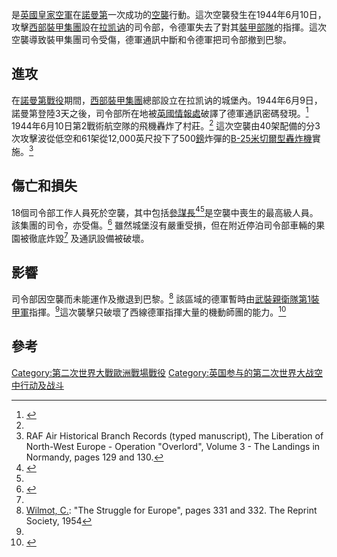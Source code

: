 {{FixBunching|beg}}
{{Infobox Military Conflict
|conflict=突擊西部裝甲集團在拉凯讷的司令部
|partof=[[霸王行動|諾曼第戰役]]
|image=[[Image:Chateau_at_La_Caine.jpg|250px]]
|caption=西方裝甲集團的司令部所在地城堡的現今照片
|date=1944年6月10日
|place={{FR}}[[拉凯讷|拉凯讷]]
|casus=
|territory=
|result=盟軍成功；司令部未能運作
|combatant1={{tsl|en|RAF Second Tactical Air Force|英國皇家空軍第2戰術航空隊}}的飛機
|combatant2=[[德國第5裝甲軍團|西部裝甲集團]]司令部
|combatant3=
|commander1=
|commander2=
|commander3=
|strength1=40架{{tsl|en|Hawker Typhoon|霍克颱風式戰鬥轟炸機}}<br>61架[[B-25米切爾型轟炸機|B-25米切爾型轟炸機]]
|strength2=
|strength3=
|casualties1=沒有記錄
|casualties2=陣亡：{{tsl|en|Sigismund-Helmut von Dawans|西吉斯蒙德-赫爾穆特·馮·達萬斯}}及17名其他參謀軍官<br>受傷：{{tsl|en|Leo Geyr von Schweppenburg|里歐·盖爾·馮·希維本堡}}
|casualties3=
|notes=
}}
{{FixBunching|mid}}
{{Campaignbox Normandy}}
{{FixBunching|end}}

{{engname|拉凱訥空襲|RAF raid on La Caine}}是[[英國皇家空軍|英國皇家空軍]]{{tsl|en|RAF Second Tactical Air Force|英國皇家空軍第2戰術航空隊|第2戰術航空隊}}在[[諾曼第|諾曼第]]一次成功的[[空襲|空襲]]行動。這次空襲發生在1944年6月10日，攻擊[[德國第5裝甲軍團|西部裝甲集團]]設在[[拉凯讷|拉凯讷]]的司令部，令德軍失去了對其[[裝甲部隊|裝甲部隊]]的指揮。這次空襲導致裝甲集團司令受傷，德軍通訊中斷和令德軍把司令部撤到巴黎。

==進攻==
在[[霸王行動|諾曼第戰役]]期間，[[德國第5裝甲軍團|西部裝甲集團]]總部設立在拉凯讷的城堡內。1944年6月9日，諾曼第登陸3天之後，司令部所在地被[[政府通信总部|英國情報處]]{{tsl|en|Ultra|絕對機密行動}}破譯了德軍通訊密碼發現。<ref name="hyperwar">{{cite web |url=http://www.ibiblio.org/hyperwar/AAF/AAF-H-DDay/ |title=D-Day 1944 Air Power Over the Normandy Beaches and Beyond |accessdate=2007-04-23 |format=HTML |publisher=HyperWar Foundation |archive-date=2007-05-09 |archive-url=https://web.archive.org/web/20070509040033/http://www.ibiblio.org/hyperwar/AAF/AAF-H-DDay/ |dead-url=no }}</ref> 1944年6月10日第2戰術航空隊的飛機轟炸了村莊。<ref name="hyperwar"/> 這次空襲由40架配備{{tsl|en|RP-3|RP-3航空火箭彈}}的{{tsl|en|Hawker Typhoon|霍克颱風式戰鬥轟炸機}}分3次攻擊波從低空和61架從12,000英尺投下了500[[鎊|鎊]]炸彈的[[B-25米切爾型轟炸機|B-25米切爾型轟炸機]]實施。<ref name="ahb">RAF Air Historical Branch Records (typed manuscript), The Liberation of North-West Europe - Operation "Overlord", Volume 3 - The Landings in Normandy, pages 129 and 130.</ref>

==傷亡和損失==
18個司令部工作人員死於空襲，其中包括[[參謀長|參謀長]]{{tsl|en|Sigismund-Helmut von Dawans|西吉斯蒙德-赫爾穆特·馮·達萬斯|西吉斯蒙德-赫爾穆特·馮·達萬斯少將}}<ref name="debarquement">{{cite web |url=http://debarquement.com/articles/article.php?dmxident=123 |title=Liste des généraux morts durant la bataille de Normandie |accessdate=2007-04-23 |language=fr |format=HTML |publisher=debarquement.com |archive-date=2007-04-08 |archive-url=https://web.archive.org/web/20070408132746/http://www.debarquement.com/articles/article.php?dmxident=123 |dead-url=no }}</ref><ref name="ahb"/>是空襲中喪生的最高級人員。該集團的司令，{{tsl|en|Leo Geyr von Schweppenburg|里歐·盖爾·馮·希維本堡|里歐·盖爾·馮·希維本堡將軍}}亦受傷。<ref name="nzetc">{{cite web|url=http://www.nzetc.org/tm/scholarly/tei-WH2-2RAF-c10.html|title=New Zealanders with the Royal Air Force–(Vol. II) - Chapter 10 Normandy|accessdate=2007-04-23|format=HTML|publisher=New Zealand Electronic Text Service|archive-date=2009-04-12|archive-url=https://web.archive.org/web/20090412070311/http://www.nzetc.org/tm/scholarly/tei-WH2-2RAF-c10.html}}</ref> 雖然城堡沒有嚴重受損，但在附近停泊司令部車輛的果園被徹底炸毀<ref name="ahb"/> 及通訊設備被破壞。

==影響==
司令部因空襲而未能運作及撤退到巴黎。<ref name="struggle">[[Chester_Wilmot|Wilmot, C.]]: "The Struggle for Europe", pages 331 and 332. The Reprint Society, 1954</ref> 該區域的德軍暫時由[[武裝親衛隊第1裝甲軍|武裝親衛隊第1裝甲軍]]指揮。<ref name="ahb"/>這次襲擊只破壞了西線德軍指揮大量的機動師團的能力。<ref>{{cite web
 | last =Murray
 | first =Williamson
 | authorlink =
 | title =ULTRA: Some Thoughts on its Impact on the Second World War
 | work =Air University Review
 | publisher =[[Air_University_(United_States)|Air University]]
 | date =July August 1984
 | url =http://www.airpower.au.af.mil/airchronicles/aureview/1984/jul-aug/murray.html
 | format =HTML
 | accessdate =2007-09-30
 | archive-url =https://web.archive.org/web/20071117202522/http://www.airpower.au.af.mil/airchronicles/aureview/1984/jul-aug/murray.html
 | archive-date =2007-11-17
 | dead-url =yes
 }}</ref>

==參考==
{{portalpar|第二次世界大戰}}
<!--See http://en.wikipedia.org/wiki/Wikipedia:Footnotes for an explanation of how to generate footnotes using the <ref(erences/)> tags-->
{{reflist}}

{{coord|49.0352777778|-0.518888888889|display=title|name=La Caine}}

[[Category:第二次世界大戰歐洲戰場戰役|Category:第二次世界大戰歐洲戰場戰役]]
[[Category:英国参与的第二次世界大战空中行动及战斗|Category:英国参与的第二次世界大战空中行动及战斗]]